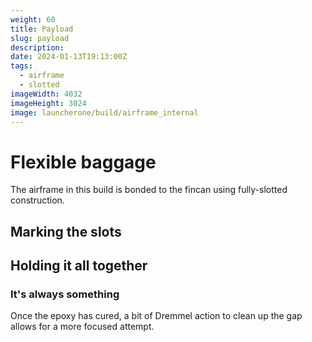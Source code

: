 ```yaml
---
weight: 60
title: Payload
slug: payload
description:
date: 2024-01-13T19:13:00Z
tags:
  - airframe
  - slotted
imageWidth: 4032
imageHeight: 3024
image: launcherone/build/airframe_internal
---
```


# Flexible baggage

The airframe in this build is bonded to the fincan using fully-slotted
construction.

## Marking the slots

## Holding it all together

### It's always something

Once the epoxy has cured, a bit of Dremmel action to clean up the gap allows
for a more focused attempt.

<BlogImage
  src='launcherone/build/repair'
  alt='epoxy repair'
  width={3024}
  height={4032}
  className='mx-auto'
/>

